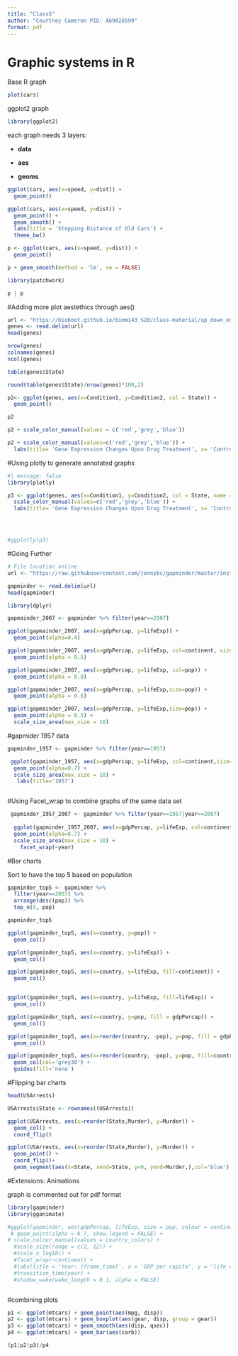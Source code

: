 ```yaml
---
title: "Class5"
author: "Courtney Cameron PID: A69028599"
format: pdf
---
```


# Graphic systems in R

Base R graph

```r
plot(cars)
```

ggplot2 graph

```r
library(ggplot2)
```

each graph needs 3 layers:

-   **data**

-    **aes**

-    **geoms**

```r

ggplot(cars, aes(x=speed, y=dist)) +
  geom_point()
```

```r
ggplot(cars, aes(x=speed, y=dist)) +
  geom_point() +
  geom_smooth() +
  labs(title = 'Stopping Distance of Old Cars') +
  theme_bw()
```

```r
p <- ggplot(cars, aes(x=speed, y=dist)) +
  geom_point()

p + geom_smooth(method = 'lm', se = FALSE)
```

```r
library(patchwork)
```

```r
p | p
```
#Adding more plot aestethics through aes()

```r
url <- "https://bioboot.github.io/bimm143_S20/class-material/up_down_expression.txt"
genes <- read.delim(url)
head(genes)
```


```r
nrow(genes)
colnames(genes)
ncol(genes)

table(genes$State)

round(table(genes$State)/nrow(genes)*100,2)
```

```r
p2<- ggplot(genes, aes(x=Condition1, y=Condition2, col = State)) +
  geom_point()

p2
```

```r
p2 + scale_color_manual(values = c('red','grey','blue'))
```

```r
p2 + scale_color_manual(values=c('red','grey','blue')) +
  labs(title= 'Gene Expression Changes Upon Drug Treatment', x= 'Control (no drug)', y='Drug Treatment')

```

#Using plotly to generate annotated graphs


```r
#| message: false
library(plotly)
```
```r
p3 <- ggplot(genes, aes(x=Condition1, y=Condition2, col = State, name = Gene)) + geom_point()+
  scale_color_manual(values=c('red','grey','blue')) +
  labs(title= 'Gene Expression Changes Upon Drug Treatment', x= 'Control (no drug)', y='Drug Treatment')




#ggplotly(p3)
```



#Going Further


```r
# File location online
url <- "https://raw.githubusercontent.com/jennybc/gapminder/master/inst/extdata/gapminder.tsv"

gapminder <- read.delim(url)
head(gapminder)
```

```r
library(dplyr)

gapmainder_2007 <- gapminder %>% filter(year==2007)
```

```r
ggplot(gapmainder_2007, aes(x=gdpPercap, y=lifeExp)) +
  geom_point(alpha=0.4)
```

```r
ggplot(gapmainder_2007, aes(x=gdpPercap, y=lifeExp, col=continent, size=pop)) +
  geom_point(alpha = 0.5)
```

```r
ggplot(gapmainder_2007, aes(x=gdpPercap, y=lifeExp, col=pop)) +
  geom_point(alpha = 0.8)
```

```r
ggplot(gapmainder_2007, aes(x=gdpPercap, y=lifeExp,size=pop)) +
  geom_point(alpha = 0.5)
```

```r
ggplot(gapmainder_2007, aes(x=gdpPercap, y=lifeExp,size=pop)) +
  geom_point(alpha = 0.5) +
  scale_size_area(max_size = 10)
```

#gapmider 1957 data

```r
gapminder_1957 <- gapminder %>% filter(year==1957)

 ggplot(gapminder_1957, aes(x=gdpPercap, y=lifeExp, col=continent,size=pop)) +
  geom_point(alpha=0.7) +
  scale_size_area(max_size = 10) +
   labs(title='1957')



```

#Using Facet_wrap to combine graphs of the same data set

```r
 gapminder_1957_2007 <- gapminder %>% filter(year==1957|year==2007)
 
  ggplot(gapminder_1957_2007, aes(x=gdpPercap, y=lifeExp, col=continent,size=pop)) +
  geom_point(alpha=0.7) +
  scale_size_area(max_size = 10) +
    facet_wrap(~year)
```


#Bar charts 

Sort to have the top 5 based on population
```r
gapminder_top5 <- gapminder %>% 
  filter(year==2007) %>% 
  arrange(desc(pop)) %>% 
  top_n(5, pop)

gapminder_top5
```

```r
ggplot(gapminder_top5, aes(x=country, y=pop)) +
  geom_col()
```

```r
ggplot(gapminder_top5, aes(x=country, y=lifeExp)) +
  geom_col()

ggplot(gapminder_top5, aes(x=country, y=lifeExp, fill=continent)) +
  geom_col()


ggplot(gapminder_top5, aes(x=country, y=lifeExp, fill=lifeExp)) +
  geom_col()
```


```r
ggplot(gapminder_top5, aes(x=country, y=pop, fill = gdpPercap)) +
  geom_col()

ggplot(gapminder_top5, aes(x=reorder(country, -pop), y=pop, fill = gdpPercap)) +
  geom_col()

ggplot(gapminder_top5, aes(x=reorder(country, -pop), y=pop, fill=country))+
  geom_col(col='grey30') +
  guides(fill='none')
```

#Flipping bar charts

```r
head(USArrests)
```

```r
USArrests$State <- rownames((USArrests))

ggplot(USArrests, aes(x=reorder(State,Murder), y=Murder)) +
  geom_col() +
  coord_flip()
```

```r

ggplot(USArrests, aes(x=reorder(State,Murder), y=Murder)) +
  geom_point() +
  coord_flip()+
  geom_segment(aes(x=State, xend=State, y=0, yend=Murder,),col='blue')
```

#Extensions: Animations

graph is commented out for pdf format

```r
library(gapminder)
library(gganimate)

#ggplot(gapminder, aes(gdpPercap, lifeExp, size = pop, colour = continent)) +
 # geom_point(alpha = 0.7, show.legend = FALSE) +
# scale_colour_manual(values = country_colors) +
  #scale_size(range = c(2, 12)) +
  #scale_x_log10() +
  #facet_wrap(~continent) +
  #labs(title = 'Year: {frame_time}', x = 'GDP per capita', y = 'life expectancy') +
  #transition_time(year) +
  #shadow_wake(wake_length = 0.1, alpha = FALSE)



```

#combining plots
```r
p1 <- ggplot(mtcars) + geom_point(aes(mpg, disp))
p2 <- ggplot(mtcars) + geom_boxplot(aes(gear, disp, group = gear))
p3 <- ggplot(mtcars) + geom_smooth(aes(disp, qsec))
p4 <- ggplot(mtcars) + geom_bar(aes(carb))

(p1|p2|p3)/p4

```

